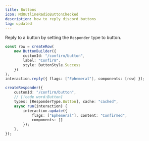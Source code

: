 ```yaml
---
title: Buttons
icon: MdOutlineRadioButtonChecked
description: how to reply discord buttons
tag: updated
---
```


Reply to a button by setting the `Responder` type to button.

```ts title="command.ts"
const row = createRow(
    new ButtonBuilder({
        customId: "/confirm/button", 
        label: "Confirm", 
        style: ButtonStyle.Success
    })
);
interaction.reply({ flags: ["Ephemeral"], components: [row] });
```

```ts title="responder.ts"
createResponder({
    customId: "/confirm/button",
    // [!code word:Button]
    types: [ResponderType.Button], cache: "cached",
    async run(interaction) {
        interaction.update({ 
            flags: ["Ephemeral"], content: "Confirmed", 
            components: []
        });
    },
});
```
